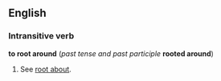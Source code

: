 ==English==
===Intransitive verb===
'''to root around''' (''past tense and past participle'' '''rooted around''')

#See [[root about]].